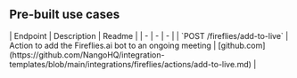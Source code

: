 
## Pre-built use cases

<AccordionGroup>


<Accordion title="Others">
| Endpoint | Description | Readme |
| - | - | - |
| `POST /fireflies/add-to-live` | Action to add the Fireflies.ai bot to an ongoing meeting | [github.com](https://github.com/NangoHQ/integration-templates/blob/main/integrations/fireflies/actions/add-to-live.md) |
</Accordion>

</AccordionGroup>
